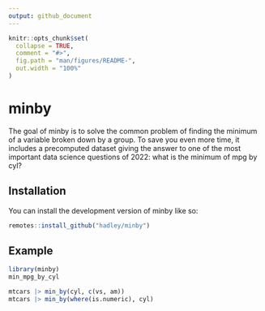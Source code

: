```yaml
---
output: github_document
---
```


<!-- README.md is generated from README.Rmd. Please edit that file -->

```r
knitr::opts_chunk$set(
  collapse = TRUE,
  comment = "#>",
  fig.path = "man/figures/README-",
  out.width = "100%"
)
```

# minby

<!-- badges: start -->
<!-- badges: end -->

The goal of minby is to solve the common problem of finding the minimum of a variable broken down by a group. To save you even more time, it includes a precomputed dataset giving the answer to one of the most important data science questions of 2022: what is the minimum of mpg by cyl?

## Installation

You can install the development version of minby like so:

``` r
remotes::install_github("hadley/minby")
```

## Example

```r
library(minby)
min_mpg_by_cyl

mtcars |> min_by(cyl, c(vs, am))
mtcars |> min_by(where(is.numeric), cyl)
```
